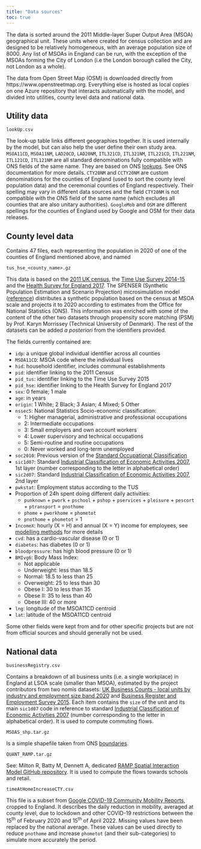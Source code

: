 ```yaml
---
title: "Data sources"
toc: true
---
```


The data is sorted around the 2011 Middle-layer Super Output Area (MSOA) geographical unit. These units where created for census collection and are designed to be relatively homogeneous, with an average population size of 8000. Any list of MSOAs in England can be run, with the exception of the MSOAs forming the City of London (i.e the London borough called the City, not London as a whole).

The data from Open Street Map (OSM) is downloaded directly from https://www.openstreetmap.org. Everything else is hosted as local copies on one Azure repository that interacts automatically with the model, and divided into utilities, county level data and national data.

## Utility data

```
lookUp.csv
```

The look-up table links different geographies together. It is used internally by the model, but can also help the user define their own study area. `MSOA11CD`, `MSOA11NM`, `LAD20CD`, `LAD20NM`, `ITL321CD`, `ITL321NM`, `ITL221CD`, `ITL221NM`, `ITL121CD`, `ITL121NM` are all standard denominations fully compatible with ONS fields of the same name. They are based on ONS [lookups](https://geoportal.statistics.gov.uk/). See ONS documentation for more details. `CTY20NM` and `CCTY20NM` are custom denominations for the counties of England (used to sort the county level population data) and the ceremonial counties of England respectively. Their spelling may vary in different data sources and the field `CTY20NM` is not compatible with the ONS field of the same name (which excludes all counties that are also unitary authorities). `GoogleMob` and `OSM` are different spellings for the counties of England used by Google and OSM for their data releases.

## County level data

Contains 47 files, each representing the population in 2020 of one of the counties of England mentioned above, and named

```
tus_hse_<county_name>.gz
```

This data is based on the [2011 UK census](http://dx.doi.org/10.5257/census/aggregate-2011-1), the [Time Use Survey 2014-15](http://dx.doi.org/10.5255/UKDA-SN-8128-1) and the [Health Survey for England 2017](http://dx.doi.org/10.5255/UKDA-SN-8488-2). The SPENSER (Synthetic Population Estimation and Scenario Projection) microsimulation model ([reference](http://dx.doi.org/10.1111/gean.12320)) distributes a synthetic population based on the census at MSOA scale and projects it to 2020 according to estimates from the Office for National Statistics (ONS). This information was enriched with some of the content of the other two datasets through propensity score matching (PSM) by Prof. Karyn Morrissey (Technical University of Denmark). The rest of the datasets can be added _a posteriori_ from the identifiers provided.

The fields currently contained are:

- `idp`: a unique global individual identifier across all counties
- `MSOA11CD`: MSOA code where the individual lives
- `hid`: household identifier, includes communal establishments
- `pid`: identifier linking to the 2011 Census
- `pid_tus`: identifier linking to the Time Use Survey 2015
- `pid_hse`: identifier linking to the Health Survey for England 2017
- `sex`: 0 female; 1 male
- `age`: in years
- `origin`: 1 White; 2 Black; 3 Asian; 4 Mixed; 5 Other
- `nssec5`: National Statistics Socio-economic classification:
  - 1: Higher managerial, administrative and professional occupations
  - 2: Intermediate occupations
  - 3: Small employers and own account workers
  - 4: Lower supervisory and technical occupations
  - 5: Semi-routine and routine occupations
  - 0: Never worked and long-term unemployed
- `soc2010`: Previous version of the [Standard Occupational Classification](https://www.ons.gov.uk/methodology/classificationsandstandards/standardoccupationalclassificationsoc/soc2010)
- `sic1d07`: Standard [Industrial Classification of Economic Activities 2007](https://www.ons.gov.uk/methodology/classificationsandstandards/ukstandardindustrialclassificationofeconomicactivities), 1st layer (number corresponding to the letter in alphabetical order)
- `sic2d07`: Standard [Industrial Classification of Economic Activities 2007](https://www.ons.gov.uk/methodology/classificationsandstandards/ukstandardindustrialclassificationofeconomicactivities), 2nd layer
- `pwkstat`: Employment status according to the TUS
- Proportion of 24h spent doing different daily activities:
  - `punknown` + `pwork` + `pschool` + `pshop` + `pservices` + `pleisure` + `pescort` + `ptransport` = `pnothome`
  - `phome` + `pworkhome` = `phometot`
  - `pnothome` + `phometot` = 1
- `IncomeX`: hourly (X = H) and annual (X = Y) income for employees, see [modelling methods](https://alan-turing-institute.github.io/uatk-spc/modelling_methods.html) for more details
- `cvd`: has a cardio-vascular disease (0 or 1)
- `diabetes`: has diabetes (0 or 1)
- `bloodpressure`: has high blood pressure (0 or 1)
- `BMIvg6`: Body Mass Index:
  - Not applicable
  - Underweight: less than 18.5
  - Normal: 18.5 to less than 25
  - Overweight: 25 to less than 30
  - Obese I: 30 to less than 35
  - Obese II: 35 to less than 40
  - Obese III: 40 or more
- `lng`: longitude of the MSOA11CD centroid
- `lat`: latitude of the MSOA11CD centroid

Some other fields were kept from and for other specific projects but are not from official sources and should generally not be used.

## National data

```
businessRegistry.csv
```

Contains a breakdown of all business units (i.e. a single workplace) in England at LSOA scale (smaller than MSOA), estimated by the project contributors from two nomis datasets: [UK Business Counts - local units by industry and employment size band 2020](https://www.nomisweb.co.uk/datasets/idbrlu) and [Business Register and Employment Survey 2015](https://www.nomisweb.co.uk/datasets/newbrespub). Each item contains the `size` of the unit and its main `sic1d07` code in reference to standard [Industrial Classification of Economic Activities 2007](https://www.ons.gov.uk/methodology/classificationsandstandards/ukstandardindustrialclassificationofeconomicactivities) (number corresponding to the letter in alphabetical order). It is used to compute commuting flows.

```
MSOAS_shp.tar.gz
```

Is a simple shapefile taken from ONS [boundaries](https://geoportal.statistics.gov.uk/).

```
QUANT_RAMP.tar.gz
```

See: Milton R, Batty M, Dennett A, dedicated [RAMP Spatial Interaction Model GitHub repository](https://github.com/maptube/QUANT_RAMP). It is used to compute the flows towards schools and retail.

```
timeAtHomeIncreaseCTY.csv
```

This file is a subset from [Google COVID-19 Community Mobility Reports](https://www.google.com/covid19/mobility/), cropped to England. It describes the daily reduction in mobility, averaged at county level, due to lockdown and other COVID-19 restrictions between the 15<sup>th</sup> of February 2020 and 15<sup>th</sup> of April 2022. Missing values have been replaced by the national average. These values can be used directly to reduce `pnothome` and increase `phometot` (and their sub-categories) to simulate more accurately the period.
